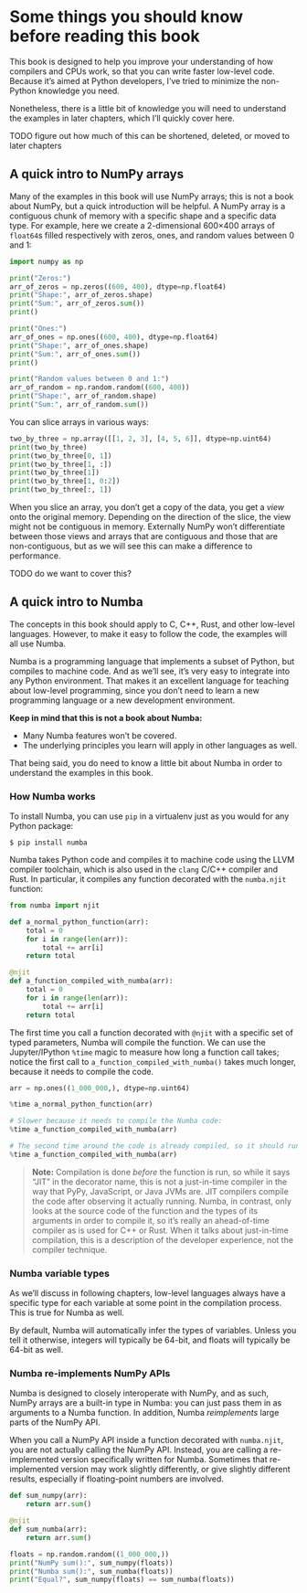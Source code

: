 # Some things you should know before reading this book

This book is designed to help you improve your understanding of how compilers and CPUs work, so that you can write faster low-level code.
Because it's aimed at Python developers, I've tried to minimize the non-Python knowledge you need.

Nonetheless, there is a little bit of knowledge you will need to understand the examples in later chapters, which I'll quickly cover here.

TODO figure out how much of this can be shortened, deleted, or moved to later chapters

## A quick intro to NumPy arrays

Many of the examples in this book will use NumPy arrays; this is not a book about NumPy, but a quick introduction will be helpful.
A NumPy array is a contiguous chunk of memory with a specific shape and a specific data type.
For example, here we create a 2-dimensional 600×400 arrays of `float64`s filled respectively with zeros, ones, and random values between 0 and 1:

```python
import numpy as np

print("Zeros:")
arr_of_zeros = np.zeros((600, 400), dtype=np.float64)
print("Shape:", arr_of_zeros.shape)
print("Sum:", arr_of_zeros.sum())
print()

print("Ones:")
arr_of_ones = np.ones((600, 400), dtype=np.float64)
print("Shape:", arr_of_ones.shape)
print("Sum:", arr_of_ones.sum())
print()

print("Random values between 0 and 1:")
arr_of_random = np.random.random((600, 400))
print("Shape:", arr_of_random.shape)
print("Sum:", arr_of_random.sum())
```

You can slice arrays in various ways:

```python
two_by_three = np.array([[1, 2, 3], [4, 5, 6]], dtype=np.uint64)
print(two_by_three)
print(two_by_three[0, 1])
print(two_by_three[1, :])
print(two_by_three[1])
print(two_by_three[1, 0:2])
print(two_by_three[:, 1])
```

When you slice an array, you don't get a copy of the data, you get a _view_ onto the original memory.
Depending on the direction of the slice, the view might not be contiguous in memory.
Externally NumPy won't differentiate between those views and arrays that are contiguous and those that are non-contiguous, but as we will see this can make a difference to performance.

TODO do we want to cover this?

## A quick intro to Numba

The concepts in this book should apply to C, C++, Rust, and other low-level languages.
However, to make it easy to follow the code, the examples will all use Numba.

Numba is a programming language that implements a subset of Python, but compiles to machine code.
And as we'll see, it's very easy to integrate into any Python environment.
That makes it an excellent language for teaching about low-level programming, since you don't need to learn a new programming language or a new development environment.

**Keep in mind that this is not a book about Numba:**

* Many Numba features won't be covered.
* The underlying principles you learn will apply in other languages as well.

That being said, you do need to know a little bit about Numba in order to understand the examples in this book.

### How Numba works

To install Numba, you can use `pip` in a virtualenv just as you would for any Python package:

```
$ pip install numba
```

Numba takes Python code and compiles it to machine code using the LLVM compiler toolchain, which is also used in the `clang` C/C++ compiler and Rust.
In particular, it compiles any function decorated with the `numba.njit` function:

```python
from numba import njit

def a_normal_python_function(arr):
    total = 0
    for i in range(len(arr)):
        total += arr[i]
    return total

@njit
def a_function_compiled_with_numba(arr):
    total = 0
    for i in range(len(arr)):
        total += arr[i]
    return total
```

The first time you call a function decorated with `@njit` with a specific set of typed parameters, Numba will compile the function.
We can use the Jupyter/IPython `%time` magic to measure how long a function call takes; notice the first call to `a_function_compiled_with_numba()` takes much longer, because it needs to compile the code.

```python
arr = np.ones((1_000_000,), dtype=np.uint64)
```

```python
%time a_normal_python_function(arr)
```

```python
# Slower because it needs to compile the Numba code:
%time a_function_compiled_with_numba(arr)
```

```python
# The second time around the code is already compiled, so it should run faster:
%time a_function_compiled_with_numba(arr)
```

> **Note:** Compilation is done _before_ the function is run, so while it says "JIT" in the decorator name, this is not a just-in-time compiler in the way that PyPy, JavaScript, or Java JVMs are.
> JIT compilers compile the code after observing it actually running.
> Numba, in contrast, only looks at the source code of the function and the types of its arguments in order to compile it, so it's really an ahead-of-time compiler as is used for C++ or Rust.
> When it talks about just-in-time compilation, this is a description of the developer experience, not the compiler technique.

### Numba variable types

As we'll discuss in following chapters, low-level languages always have a specific type for each variable at some point in the compilation process.
This is true for Numba as well.

By default, Numba will automatically infer the types of variables.
Unless you tell it otherwise, integers will typically be 64-bit, and floats will typically be 64-bit as well.

### Numba re-implements NumPy APIs

Numba is designed to closely interoperate with NumPy, and as such, NumPy arrays are a built-in type in Numba: you can just pass them in as arguments to a Numba function.
In addition, Numba _reimplements_ large parts of the NumPy API.

When you call a NumPy API inside a function decorated with `numba.njit`, you are not actually calling the NumPy API.
Instead, you are calling a re-implemented version specifically written for Numba.
Sometimes that re-implemented version may work slightly differently, or give slightly different results, especially if floating-point numbers are involved.

```python
def sum_numpy(arr):
    return arr.sum()

@njit
def sum_numba(arr):
    return arr.sum()

floats = np.random.random((1_000_000,))
print("NumPy sum():", sum_numpy(floats))
print("Numba sum():", sum_numba(floats))
print("Equal?", sum_numpy(floats) == sum_numba(floats))
```
